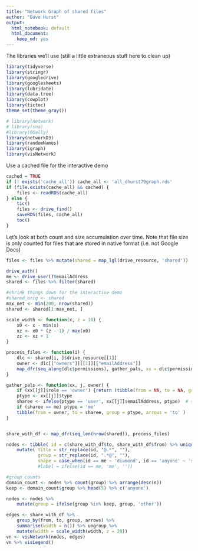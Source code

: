 ```yaml
---
title: "Network Graph of shared files"
author: "Dave Hurst"
output:
  html_notebook: default
  html_document:
    keep_md: yes
---
```


The libraries we'll use (still a little extraneous stuff here to clean up)

```r
library(tidyverse)
library(stringr)
library(googledrive)
library(googlesheets)
library(lubridate)
library(data.tree)
library(cowplot)
library(tictoc)
theme_set(theme_gray())

# library(network)
# library(sna)
#library(GGally)
library(networkD3)
library(randomNames) 
library(igraph)
library(visNetwork)
```

Use a cached file for the interactive demo

```r
cached = TRUE
if (! exists('cache_all')) cache_all <- 'all_dhurst79graph.rds'
if (file.exists(cache_all) && cached) {
    files <- readRDS(cache_all)
} else {
    tic()
    files <- drive_find()
    saveRDS(files, cache_all)
    toc()
}
```

Let's look at both count and size accumulation over time. Note that file size is only counted for files that are stored in native format (i.e. not Google Docs)

```r
files <- files %>% mutate(shared = map_lgl(drive_resource, 'shared'))

drive_auth()
me <- drive_user()$emailAddress
shared <- files %>% filter(shared)

#shrink things down for the interactive demo
#shared_orig <- shared 
max_net <- min(200, nrow(shared))
shared <- shared[1:max_net, ]

scale_width <- function(x, z = 10) { 
    x0 <- x - min(x)
    xz <- x0 * (z - 1) / max(x0)
    zz <- xz + 1
}
```

```r
process_files <- function(i) {
    dlc <- shared[i, ]$drive_resource[[1]]
    owner <- dlc[["owners"]][[1]][["emailAddress"]]
    map_dfr(seq_along(dlc$permissions), gather_pals, xx = dlc$permissions, owner = owner)
}

gather_pals <- function(xx, j, owner) {
    if (xx[[j]]$role == 'owner') {return (tibble(from = NA, to = NA, group = NA, arrows = NA ))}
    ptype <- xx[[j]]$type
    sharee <- ifelse(ptype == 'user', xx[[j]]$emailAddress, ptype)  # {name} or 'anyone'
    if (sharee == me) ptype = 'me'
    tibble(from = owner, to = sharee, group = ptype, arrows = 'to' )
}


share_with_df <- map_dfr(seq_len(nrow(shared)), process_files) 

nodes <- tibble( id = c(share_with_df$to, share_with_df$from) %>% unique()) %>%
    mutate( title = str_replace(id, "@.*", ""),
            group = str_replace(id, ".*@", ""),
            shape = case_when(id == me ~ 'diamond', id == 'anyone' ~ 'square', TRUE ~ 'circle'))
            #label = ifelse(id == me, 'me', ''))

#group counts
domain_count <- nodes %>% count(group) %>% arrange(desc(n))
keep <- domain_count$group %>% head(5) %>% c('anyone')

nodes <- nodes %>%
    mutate(group = ifelse(group %in% keep, group, 'other'))

edges <- share_with_df %>%
    group_by(from, to, group, arrows) %>%
    summarise(width = n()) %>% ungroup %>%
    mutate(width = scale_width(width, z = 20)) 
vn <- visNetwork(nodes, edges)
vn %>% visLegend()
```

